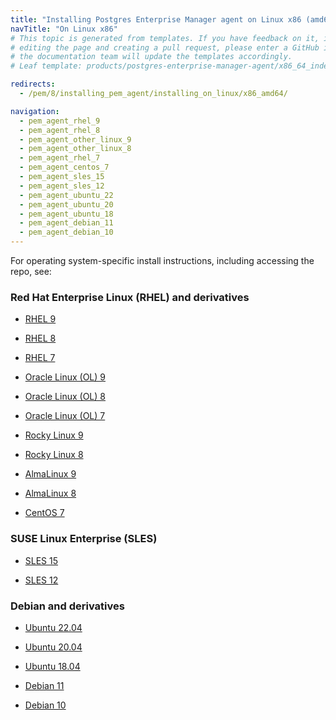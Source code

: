 ```yaml
---
title: "Installing Postgres Enterprise Manager agent on Linux x86 (amd64)"
navTitle: "On Linux x86"
# This topic is generated from templates. If you have feedback on it, instead of
# editing the page and creating a pull request, please enter a GitHub issue and
# the documentation team will update the templates accordingly.
# Leaf template: products/postgres-enterprise-manager-agent/x86_64_index.njk

redirects:
  - /pem/8/installing_pem_agent/installing_on_linux/x86_amd64/

navigation:
  - pem_agent_rhel_9
  - pem_agent_rhel_8
  - pem_agent_other_linux_9
  - pem_agent_other_linux_8
  - pem_agent_rhel_7
  - pem_agent_centos_7
  - pem_agent_sles_15
  - pem_agent_sles_12
  - pem_agent_ubuntu_22
  - pem_agent_ubuntu_20
  - pem_agent_ubuntu_18
  - pem_agent_debian_11
  - pem_agent_debian_10
---
```


For operating system-specific install instructions, including accessing the repo, see:

### Red Hat Enterprise Linux (RHEL) and derivatives

- [RHEL 9](pem_agent_rhel_9)

- [RHEL 8](pem_agent_rhel_8)

- [RHEL 7](pem_agent_rhel_7)

- [Oracle Linux (OL) 9](pem_agent_rhel_9)

- [Oracle Linux (OL) 8](pem_agent_rhel_8)

- [Oracle Linux (OL) 7](pem_agent_rhel_7)

- [Rocky Linux 9](pem_agent_other_linux_9)

- [Rocky Linux 8](pem_agent_other_linux_8)

- [AlmaLinux 9](pem_agent_other_linux_9)

- [AlmaLinux 8](pem_agent_other_linux_8)

- [CentOS 7](pem_agent_centos_7)

### SUSE Linux Enterprise (SLES)

- [SLES 15](pem_agent_sles_15)

- [SLES 12](pem_agent_sles_12)

### Debian and derivatives

- [Ubuntu 22.04](pem_agent_ubuntu_22)

- [Ubuntu 20.04](pem_agent_ubuntu_20)

- [Ubuntu 18.04](pem_agent_ubuntu_18)

- [Debian 11](pem_agent_debian_11)

- [Debian 10](pem_agent_debian_10)
